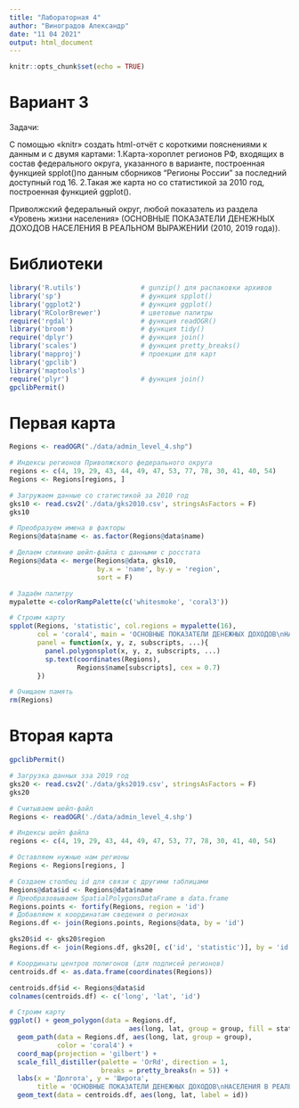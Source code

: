 ---
title: "Лабораторная 4"
author: "Виноградов Александр"
date: "11 04 2021"
output: html_document
---

```{r setup, include=FALSE}
knitr::opts_chunk$set(echo = TRUE)
```

# Вариант 3
Задачи:

С помощью «knitr» создать html-отчёт с короткими пояснениями к данным и с двумя картами:
1.Карта-хороплет регионов РФ, входящих в состав федерального округа, указанного в варианте, построенная функцией spplot()по данным сборников “Регионы России” за последний доступный год 16.
2.Такая же карта но со статистикой за 2010 год, построенная функцией ggplot().

Приволжский федеральный округ, любой показатель из раздела «Уровень жизни населения» (ОСНОВНЫЕ ПОКАЗАТЕЛИ ДЕНЕЖНЫХ ДОХОДОВ НАСЕЛЕНИЯ В РЕАЛЬНОМ ВЫРАЖЕНИИ (2010, 2019 года)).

# Библиотеки
```{r, message = F, warning=F}
library('R.utils')               # gunzip() для распаковки архивов 
library('sp')                    # функция spplot()
library('ggplot2')               # функция ggplot()
library('RColorBrewer')          # цветовые палитры
require('rgdal')                 # функция readOGR()
library('broom')                 # функция tidy()
require('dplyr')                 # функция join()
library('scales')                # функция pretty_breaks()
library('mapproj')               # проекции для карт
library('gpclib')
library('maptools')
require('plyr')                  # функция join()
gpclibPermit()
```

# Первая карта
```{r, warning=F, message=F}
Regions <- readOGR("./data/admin_level_4.shp")

# Индексы регионов Приволжского федерального округа
regions <- c(4, 19, 29, 43, 44, 49, 47, 53, 77, 78, 30, 41, 40, 54)
Regions <- Regions[regions, ]

# Загружаем данные со статистикой за 2010 год
gks10 <- read.csv2('./data/gks2010.csv', stringsAsFactors = F)
gks10

# Преобразуем имена в факторы
Regions@data$name <- as.factor(Regions@data$name)

# Делаем слияние шейп-файла с данными с росстата
Regions@data <- merge(Regions@data, gks10,
                      by.x = 'name', by.y = 'region', 
                      sort = F)

# Задаём палитру
mypalette <-colorRampPalette(c('whitesmoke', 'coral3'))

# Строим карту
spplot(Regions, 'statistic', col.regions = mypalette(16),
       col = 'coral4', main = 'ОСНОВНЫЕ ПОКАЗАТЕЛИ ДЕНЕЖНЫХ ДОХОДОВ\nНАСЕЛЕНИЯ В РЕАЛЬНОМ ВЫРАЖЕНИИ',
       panel = function(x, y, z, subscripts, ...){
         panel.polygonsplot(x, y, z, subscripts, ...)
         sp.text(coordinates(Regions),
                 Regions$name[subscripts], cex = 0.7)
       })

# Очищаем память
rm(Regions)

```

# Вторая карта

```{r, message=F, warning=F}
gpclibPermit()

# Загрузка данных зза 2019 год
gks20 <- read.csv2('./data/gks2019.csv', stringsAsFactors = F)
gks20

# Считываем шейп-файл
Regions <- readOGR('./data/admin_level_4.shp')

# Индексы шейп файла
regions <- c(4, 19, 29, 43, 44, 49, 47, 53, 77, 78, 30, 41, 40, 54)

# Оставляем нужные нам регионы
Regions <- Regions[regions, ]

# Создаем столбец id для связи с другими таблицами
Regions@data$id <- Regions@data$name
# Преобразовываем SpatialPolygonsDataFrame в data.frame
Regions.points <- fortify(Regions, region = 'id')
# Добавляем к координатам сведения о регионах
Regions.df <- join(Regions.points, Regions@data, by = 'id')

gks20$id <- gks20$region
Regions.df <- join(Regions.df, gks20[, c('id', 'statistic')], by = 'id')

# Координаты центров полигонов (для подписей регионов)
centroids.df <- as.data.frame(coordinates(Regions))

centroids.df$id <- Regions@data$id
colnames(centroids.df) <- c('long', 'lat', 'id')

# Строим карту
ggplot() + geom_polygon(data = Regions.df,
                              aes(long, lat, group = group, fill = statistic)) +
  geom_path(data = Regions.df, aes(long, lat, group = group),
            color = 'coral4') +
  coord_map(projection = 'gilbert') +
  scale_fill_distiller(palette = 'OrRd', direction = 1,
                       breaks = pretty_breaks(n = 5)) +
  labs(x = 'Долгота', y = 'Широта',
       title = 'ОСНОВНЫЕ ПОКАЗАТЕЛИ ДЕНЕЖНЫХ ДОХОДОВ\nНАСЕЛЕНИЯ В РЕАЛЬНОМ ВЫРАЖЕНИИ') +
  geom_text(data = centroids.df, aes(long, lat, label = id))
```